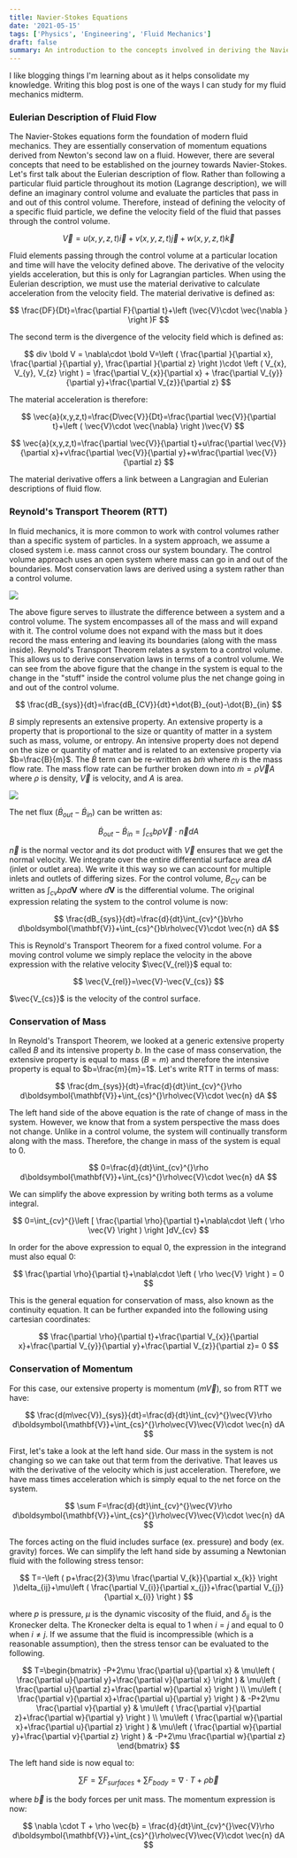 ```yaml
---
title: Navier-Stokes Equations
date: '2021-05-15'
tags: ['Physics', 'Engineering', 'Fluid Mechanics']
draft: false
summary: An introduction to the concepts involved in deriving the Navier-Stokes Equations.
---
```


I like blogging things I'm learning about as it helps consolidate my knowledge. Writing this blog post is one of the ways I can study for my fluid mechanics midterm.

### Eulerian Description of Fluid Flow

The Navier-Stokes equations form the foundation of modern fluid mechanics. They are essentially conservation of momentum equations derived from Newton's
second law on a fluid. However, there are several concepts that need to be established on the journey towards Navier-Stokes. Let's first talk about the Eulerian
description of flow. Rather than following a particular fluid particle throughout its motion (Lagrange description), we will define an imaginary control volume and
evaluate the particles that pass in and out of this control volume. Therefore, instead of defining the velocity of a specific fluid particle, we define the
velocity field of the fluid that passes through the control volume.

$$
\vec{V}=u(x,y,z,t)\vec{i}+v(x,y,z,t)\vec{j}+w(x,y,z,t)\vec{k}
$$

Fluid elements passing through the control volume at a particular location and time will have the velocity defined above. The derivative of the velocity yields
acceleration, but this is only for Lagrangian particles. When using the Eulerian description, we must use the material derivative to calculate acceleration from
the velocity field. The material derivative is defined as:

$$
\frac{DF}{Dt}=\frac{\partial F}{\partial t}+\left (\vec{V}\cdot \vec{\nabla }  \right )F
$$

The second term is the divergence of the velocity field which is defined as:

$$
div \bold V = \nabla\cdot \bold V=\left ( \frac{\partial }{\partial x}, \frac{\partial }{\partial y}, \frac{\partial }{\partial z} \right )\cdot \left ( V_{x}, V_{y}, V_{z} \right ) = \frac{\partial V_{x}}{\partial x} + \frac{\partial V_{y}}{\partial y}+\frac{\partial V_{z}}{\partial z}
$$

The material acceleration is therefore:

$$
\vec{a}(x,y,z,t)=\frac{D\vec{V}}{Dt}=\frac{\partial \vec{V}}{\partial t}+\left ( \vec{V}\cdot \vec{\nabla} \right )\vec{V}
$$

$$
\vec{a}(x,y,z,t)=\frac{\partial \vec{V}}{\partial t}+u\frac{\partial \vec{V}}{\partial x}+v\frac{\partial \vec{V}}{\partial y}+w\frac{\partial \vec{V}}{\partial z}
$$

The material derivative offers a link between a Langragian and Eulerian descriptions of fluid flow.

### Reynold's Transport Theorem (RTT)

In fluid mechanics, it is more common to work with control volumes rather than
a specific system of particles. In a system approach, we assume a closed system i.e. mass cannot cross our system boundary.
The control volume approach uses an open system where mass can go in and out of the boundaries. Most conservation laws are derived using a system rather than a control volume.

<img src="/static/images/navierstokes/systemVsCV.png" loading="lazy" />

The above figure serves to illustrate the difference between a system and a control volume. The system encompasses all of the mass and will expand with it. The
control volume does not expand with the mass but it does record the mass entering and leaving its boundaries (along with the mass inside). Reynold's Transport
Theorem relates a system to a control volume. This allows us to derive conservation laws in terms of a control volume. We can see from the above figure that
the change in the system is equal to the change in the "stuff" inside the control volume plus the net change going in and out of the control volume.

$$
\frac{dB_{sys}}{dt}=\frac{dB_{CV}}{dt}+\dot{B}_{out}-\dot{B}_{in}
$$

$B$ simply represents an extensive property. An extensive property is a property that is proportional to the size or quantity of matter in a system such as mass,
volume, or entropy. An intensive property does not depend on the size or quantity of matter and is related to an extensive property via $b=\frac{B}{m}$. The $\dot{B}$
term can be re-written as $b\dot{m}$ where $\dot{m}$ is the mass flow rate. The mass flow rate can be further broken down into $\dot{m} = \rho \vec{V} A$ where $\rho$
is density, $\vec{V}$ is velocity, and $A$ is area.

<img src="/static/images/navierstokes/flux.png" loading="lazy" />

The net flux ($\dot{B}_{out}-\dot{B}_{in}$) can be written as:

$$
\dot{B}_{out}-\dot{B}_{in}=\int_{cs}^{}b\rho\vec{V}\cdot \vec{n} dA
$$

$\vec{n}$ is the normal vector and its dot product with $\vec{V}$ ensures that we get the normal velocity. We integrate over the entire differential surface area
$dA$ (inlet or outlet area). We write it this way so we can account for multiple inlets and outlets of differing sizes. For the control volume, $B_{CV}$ can be written as $\int_{cv}^{}b\rho d\boldsymbol{\mathbf{V}}$ where $d\boldsymbol{\mathbf{V}}$ is the
differential volume. The original expression relating the system to the control volume is now:

$$
\frac{dB_{sys}}{dt}=\frac{d}{dt}\int_{cv}^{}b\rho d\boldsymbol{\mathbf{V}}+\int_{cs}^{}b\rho\vec{V}\cdot \vec{n} dA
$$

This is Reynold's Transport Theorem for a fixed control volume. For a moving control volume we simply replace the velocity in the above expression with the
relative velocity $\vec{V_{rel}}$ equal to:

$$
\vec{V_{rel}}=\vec{V}-\vec{V_{cs}}
$$

$\vec{V_{cs}}$ is the velocity of the control surface.

### Conservation of Mass

In Reynold's Transport Theorem, we looked at a generic extensive property called $B$ and its intensive property $b$. In the case of mass conservation, the
extensive property is equal to mass ($B=m$) and therefore the intensive property is equal to $b=\frac{m}{m}=1$. Let's write RTT in terms of mass:

$$
\frac{dm_{sys}}{dt}=\frac{d}{dt}\int_{cv}^{}\rho d\boldsymbol{\mathbf{V}}+\int_{cs}^{}\rho\vec{V}\cdot \vec{n} dA
$$

The left hand side of the above equation is the rate of change of mass in the system. However, we know that from a system perspective the mass does not change.
Unlike in a control volume, the system will continually transform along with the mass. Therefore, the change in mass of the system is equal to 0.

$$
0=\frac{d}{dt}\int_{cv}^{}\rho d\boldsymbol{\mathbf{V}}+\int_{cs}^{}\rho\vec{V}\cdot \vec{n} dA
$$

We can simplify the above expression by writing both terms as a volume integral.

$$
0=\int_{cv}^{}\left [ \frac{\partial \rho}{\partial t}+\nabla\cdot \left ( \rho \vec{V} \right ) \right ]dV_{cv}
$$

In order for the above expression to equal 0, the expression in the integrand must also equal 0:

$$
\frac{\partial \rho}{\partial t}+\nabla\cdot \left ( \rho \vec{V} \right ) = 0
$$

This is the general equation for conservation of mass, also known as the continuity equation. It can be further
expanded into the following using cartesian coordinates:

$$
\frac{\partial \rho}{\partial t}+\frac{\partial V_{x}}{\partial x}+\frac{\partial V_{y}}{\partial y}+\frac{\partial V_{z}}{\partial z}= 0
$$

### Conservation of Momentum

For this case, our extensive property is momentum ($m\vec{V}$), so from RTT we have:

$$
\frac{d(m\vec{V})_{sys}}{dt}=\frac{d}{dt}\int_{cv}^{}\vec{V}\rho d\boldsymbol{\mathbf{V}}+\int_{cs}^{}\rho\vec{V}\vec{V}\cdot \vec{n} dA
$$

First, let's take a look at the left hand side. Our mass in the system is not changing so we can take out that term from the derivative. That leaves us with the
derivative of the velocity which is just acceleration. Therefore, we have mass times acceleration which is simply equal to the net force on the system.

$$
\sum F=\frac{d}{dt}\int_{cv}^{}\vec{V}\rho d\boldsymbol{\mathbf{V}}+\int_{cs}^{}\rho\vec{V}\vec{V}\cdot \vec{n} dA
$$

The forces acting on the fluid includes surface (ex. pressure) and body (ex. gravity) forces. We can simplify the left hand side by assuming a Newtonian fluid with
the following stress tensor:

$$
T=-\left ( p+\frac{2}{3}\mu \frac{\partial V_{k}}{\partial x_{k}} \right )\delta_{ij}+\mu\left ( \frac{\partial V_{i}}{\partial x_{j}}+\frac{\partial V_{j}}{\partial x_{i}} \right )
$$

where $p$ is pressure, $\mu$ is the dynamic viscosity of the fluid, and $\delta_{ij}$ is the Kronecker delta. The Kronecker delta is equal to 1 when $i=j$ and equal to 0
when $i \neq j$. If we assume that the fluid is incompressible (which is a reasonable assumption), then the stress tensor can be evaluated to the following.

$$
T=\begin{bmatrix}
-P+2\mu \frac{\partial u}{\partial x} & \mu\left ( \frac{\partial u}{\partial y}+\frac{\partial v}{\partial x} \right ) & \mu\left ( \frac{\partial u}{\partial z}+\frac{\partial w}{\partial x} \right ) \\
\mu\left ( \frac{\partial v}{\partial x}+\frac{\partial u}{\partial y} \right ) & -P+2\mu \frac{\partial v}{\partial y} & \mu\left ( \frac{\partial v}{\partial z}+\frac{\partial w}{\partial y} \right ) \\
\mu\left ( \frac{\partial w}{\partial x}+\frac{\partial u}{\partial z} \right ) & \mu\left ( \frac{\partial w}{\partial y}+\frac{\partial v}{\partial z} \right ) & -P+2\mu \frac{\partial w}{\partial z}
\end{bmatrix}
$$

The left hand side is now equal to:

$$
\sum F = \sum F_{surfaces} + \sum F_{body} = \nabla \cdot T + \rho \vec{b}
$$

where $\vec{b}$ is the body forces per unit mass. The momentum expression is now:

$$
\nabla \cdot T + \rho \vec{b} = \frac{d}{dt}\int_{cv}^{}\vec{V}\rho d\boldsymbol{\mathbf{V}}+\int_{cs}^{}\rho\vec{V}\vec{V}\cdot \vec{n} dA
$$
